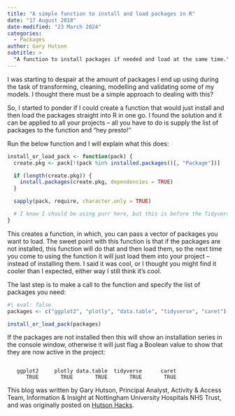 ```yaml
---
title: "A simple function to install and load packages in R"
date: "17 August 2018"
date-modified: "23 March 2024"
categories:
  - Packages
author: Gary Hutson
subtitle: >
  "A function to install packages if needed and load at the same time."
---
```


I was starting to despair at the amount of packages I end up using during the task of transforming, cleaning, modelling and validating some of my models. I thought there must be a simple approach to dealing with this?

So, I started to ponder if I could create a function that would just install and then load the packages straight into R in one go. I found the solution and it can be applied to all your projects – all you have to do is supply the list of packages to the function and “hey presto!”

Run the below function and I will explain what this does:

```r
install_or_load_pack <- function(pack) {
  create.pkg <- pack[!(pack %in% installed.packages()[, "Package"])]

  if (length(create.pkg)) {
    install.packages(create.pkg, dependencies = TRUE)
  }

  sapply(pack, require, character.only = TRUE)

  # I know I should be using purr here, but this is before the Tidyverse is loaded. I know you Tidyverse trend setters will have me here.
}
```

This creates a function, in which, you can pass a vector of packages you want to load. The sweet point with this function is that if the packages are not installed, this function will do that and then load them, so the next time you come to using the function it will just load them into your project – instead of installing them. I said it was cool, or I thought you might find it cooler than I expected, either way I still think it’s cool.

The last step is to make a call to the function and specify the list of packages you need:

```r
#| eval: false
packages <- c("ggplot2", "plotly", "data.table", "tidyverse", "caret")

install_or_load_pack(packages)
```

If the packages are not installed then this will show an installation series in the console window, otherwise it will just flag a Boolean value to show that they are now active in the project:

```

   ggplot2     plotly data.table  tidyverse      caret 
      TRUE       TRUE       TRUE       TRUE       TRUE 

```

This blog was written by Gary Hutson, Principal Analyst, Activity & Access Team, Information & Insight at Nottingham University Hospitals NHS Trust, and was originally posted on [Hutson Hacks](https://hutsons-hacks.info/a-simple-function-to-install-and-load-packages-in-r).
